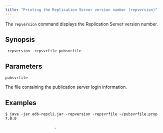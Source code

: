 ```yaml
---
title: "Printing the Replication Server version number (repversion)"
---
```


<div id="print_xdb_server_version" class="registered_link"></div>

The `repversion` command displays the Replication Server version number.

## Synopsis

`-repversion -repsvrfile pubsvrfile`

## Parameters

`pubsvrfile`

The file containing the publication server login information.

## Examples

```shell
$ java -jar edb-repcli.jar -repversion -repsvrfile ~/pubsvrfile.prop
7.0.0

                      .
```
